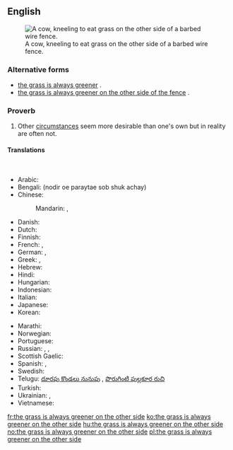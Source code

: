 ==English==
[[File:Cattle eating grass through barbed wire fence.jpg|right|thumb|A cow, kneeling to eat grass on the other side of a barbed wire fence.]]
===Alternative forms===
* [[the grass is always greener]] {{qualifier|normal shortened form}}.
* [[the grass is always greener on the other side of the fence]] {{qualifier|normal long form}}.

===Proverb===
{{head|en|proverb|head=[[the]] [[grass]] [[is]] [[always]] [[green]]er [[on]] [[the]] [[other]] [[side]]}}

# Other [[circumstance]]s seem more desirable than one's own but in reality are often not.

====Translations====
<!--Note: please provide EQUIVALENT IDIOMS in foreign languages - DO NOT TRANSLATE THE EXPRESSION WORD FOR WORD!--><br clear="right" />
{{trans-top|desirability of other's circumstances}}
* Arabic: {{t|ar|طبيخ الجارة نوّارة، وطبيخ أهل الدار مرار|sc=Arab}}
* Bengali: (nodir oe paraytae sob shuk achay)
* Chinese:
*: Mandarin: {{t|cmn|這山望著那山高|sc=Hani}}, {{t+|cmn|这山望着那山高|tr=zhè shān wàngzhe nà shān gāo|sc=Hani}}
* Danish: {{t|da|græsset er altid grønnere på den anden side af hækken}}
* Dutch: {{t|nl|het gras is altijd groener aan de overkant}}
* Finnish: {{t|fi|ruoho on aina vihreämpää aidan toisella puolella}}
* French: {{t|fr|l'herbe est toujours plus verte ailleurs}}, {{t|fr|l'herbe est toujours plus verte dans le pré du voisin}}
* German: {{t|de|die Kirschen aus Nachbars Garten schmecken immer besser}}, {{t|de|die Kirschen aus Nachbars Garten schmecken immer noch am besten}} <!--literally: "the cherries from the neighbor's garden always taste better/still taste the best"-->
* Greek: {{t|el|του γείτονα είναι πάντα καλύτερο}}, {{t|el|το ξένο είναι πιο γλυκό}}
* Hebrew: {{t+|he|הדשא של השכן ירוק יותר|tr=hadesheh shel hashakhen yarok yoter|sc=Hebr}}
* Hindi: {{t|hi|दूर के ढोल सुहावने|tr=dūr ke dhol suhāvne|sc=Deva}}
* Hungarian: {{t+|hu|a szomszéd rétje mindig zöldebb}}
* Indonesian: {{t|id|rumput tetangga selalu terlihat lebih hijau}}
* Italian: {{t|it|l'erba del vicino è sempre più verde}}
* Japanese: {{t|ja|隣の芝生は青く見える|tr=tonari no shibafu wa aoku mieru|sc=Jpan}}
* Korean: {{t|ko|남의 떡이 더 커 보인다|tr=nam-ui tteog-i deo keo boinda|sc=Kore}}
{{trans-mid}}
* Marathi: {{t|mr|दुरून डोंगर साजरे!}}
* Norwegian: {{t+|no|gresset er alltid grønnere på den andre siden}}<!--the same as English, but also an idiom in Norwegian-->
* Portuguese: {{t|pt|a grama do vizinho é sempre mais verde}}
* Russian: {{t|ru|соседняя очередь всегда движется быстрее|tr=sosédnjaja óčeredʹ vsegdá dvížetsja bystréje|sc=Cyrl}}<!--literally: "the other queue always moves faster"-->, {{t|ru|там хорошо, где нас нет|tr=tam xorošó, gde nas net|sc=Cyrl}}<!-- Things are good where we aren’t -->, {{qualifier|vulgar}} {{t|ru|в чужих руках толще|tr=v čužíx rukáx tólšče|sc=Cyrl}}<!--(one’s prick) gets thicker in someone else’s hands-->
* Scottish Gaelic: {{t|gd|'s e miann an lacha an loch air nach bi i}}
* Spanish: {{t|es|la hierba siempre es más verde del otro lado}}, {{t|es|el pasto siempre es más verde del otro lado}}
* Swedish: {{t|sv|gräset är alltid grönare på andra sidan}}<!--the same as English, but also an idiom in Swedish-->
* Telugu: [[దూరపు కొండలు నునుపు]]<!-- Distant hills look smooth -->, [[పొరుగింటి పుల్లకూర రుచి]]<!-- Even the sour curry of the neighbour tastes good-->
* Turkish: {{t+|tr|davulun sesi uzaktan hoş gelir}}<!-- a big drum sounds good only from afar -->
* Ukrainian: {{qualifier|the neighbour's house is white}} {{t|uk|у сусiда хата бiла|tr=u susída xáta bíla|sc=Cyrl}}, {{qualifier|the neighbour's house is whiter}} {{t|uk|у сусiда хата бiлiша|tr=u susída xáta bilíša|sc=Cyrl}}
* Vietnamese: {{t|vi|đứng núi này trông núi nọ}}<!-- while standing at a mountain looking at another one -->
{{trans-bottom}}

[[fr:the grass is always greener on the other side]]
[[ko:the grass is always greener on the other side]]
[[hu:the grass is always greener on the other side]]
[[no:the grass is always greener on the other side]]
[[pl:the grass is always greener on the other side]]